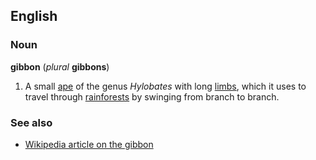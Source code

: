==English==
===Noun===
'''gibbon''' (''plural'' '''gibbons''')

#A small [[ape]] of the genus ''Hylobates'' with long [[limb]]s, which it uses to travel through [[rainforest]]s by swinging from branch to branch.

===See also===
*[[w:Gibbon|Wikipedia article on the gibbon]]